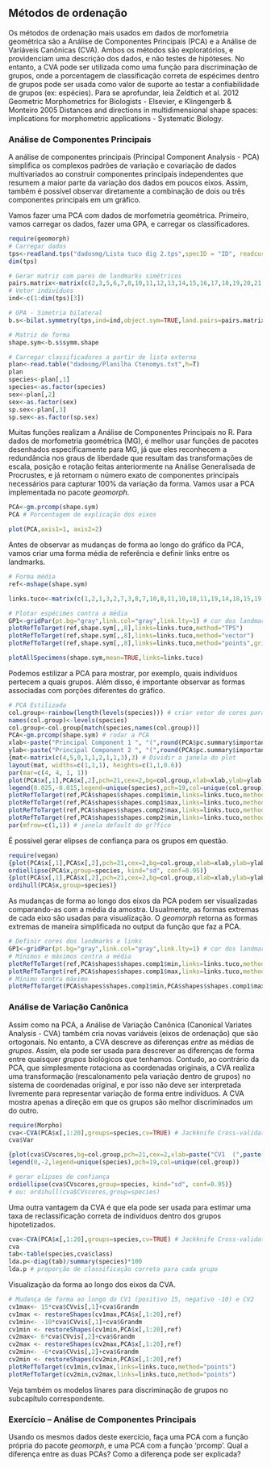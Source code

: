 ## Métodos de ordenação

Os métodos de ordenação mais usados em dados de morfometria geométrica são a Análise de Componentes Principais (PCA) e a Análise de Variáveis Canônicas (CVA). Ambos os métodos são exploratórios, e providenciam uma descrição dos dados, e não testes de hipóteses. No entanto, a CVA pode ser utilizada como uma função para discriminação de grupos, onde a porcentagem de classificação correta de espécimes dentro de grupos pode ser usada como valor de suporte ao testar a confiabilidade de grupos (ex: espécies).
Para se aprofundar, leia Zeldtich et al. 2012 Geometric Morphometrics for Biologists - Elsevier, e Klingengerb & Monteiro 2005 Distances and directions in multidimensional shape spaces: implications for morphometric applications - Systematic Biology.

### Análise de Componentes Principais
A análise de componentes principais (Principal Component Analysis - PCA) simplifica os complexos padrões de variação e covariação de dados multivariados ao construir componentes principais independentes que resumem a maior parte da variação dos dados em poucos eixos. Assim, também é possível observar diretamente a combinação de dois ou três componentes principais em um gráfico.

Vamos fazer uma PCA com dados de morfometria geométrica.
Primeiro, vamos carregar os dados, fazer uma GPA, e carregar os classificadores.
```r
require(geomorph)
# Carregar dados
tps<-readland.tps("dadosmg/Lista tuco dig 2.tps",specID = "ID", readcurves = FALSE)
dim(tps)

# Gerar matriz com pares de landmarks simétricos
pairs.matrix<-matrix(c(2,3,5,6,7,8,10,11,12,13,14,15,16,17,18,19,20,21,23,24,25,26,27,28),nrow=12,ncol=2,byrow=T)
# Vetor indivíduos
ind<-c(1:dim(tps)[3])

# GPA - Simetria bilateral 
b.s<-bilat.symmetry(tps,ind=ind,object.sym=TRUE,land.pairs=pairs.matrix)

# Matriz de forma
shape.sym<-b.s$symm.shape

# Carregar classificadores a partir de lista externa
plan<-read.table("dadosmg/Planilha Ctenomys.txt",h=T)
plan
species<-plan[,1]
species<-as.factor(species)
sex<-plan[,2]
sex<-as.factor(sex)
sp.sex<-plan[,3]
sp.sex<-as.factor(sp.sex)
```

Muitas funções realizam a Análise de Componentes Principais no R. Para dados de morfometria geométrica (MG), é melhor usar funções de pacotes desenhados especificamente para MG, já que eles reconhecem a redundância nos graus de liberdade que resultam das transformações de escala, posição e rotação feitas anteriormente na Análise Generalisada de Procrustes, e já retornam o número exato de componentes principais necessários para capturar 100% da variação da forma.
Vamos usar a PCA implementada no pacote *geomorph*.
```r
PCA<-gm.prcomp(shape.sym)
PCA # Porcentagem de explicação dos eixos

plot(PCA,axis1=1, axis2=2)
```

Antes de observar as mudanças de forma ao longo do gráfico da PCA, vamos criar uma forma média de referência e definir links entre os landmarks.
```r
# Forma média
ref<-mshape(shape.sym)

links.tuco<-matrix(c(1,2,1,3,2,7,3,8,7,10,8,11,10,18,11,19,14,18,15,19,10,14,11,15,18,20,19,21,20,23,21,24,23,25,24,26,25,27,26,28,27,29,28,29,4,5,4,6,6,9,5,9,1,4,4,9,9,22,22,29,7,9,8,9,10,12,11,13,9,12,9,13,12,16,13,17,16,22,17,22,16,18,17,19,16,20,17,21,22,23,22,24,23,27,24,28,23,29,24,29),nrow=50,ncol=2,byrow=T)

# Plotar espécimes contra a média
GP1<-gridPar(pt.bg="gray",link.col="gray",link.lty=1) # cor dos landmarks e links
plotRefToTarget(ref,shape.sym[,,8],links=links.tuco,method="TPS") 
plotRefToTarget(ref,shape.sym[,,8],links=links.tuco,method="vector") 
plotRefToTarget(ref,shape.sym[,,8],links=links.tuco,method="points",gridPars=GP1) # alvo = em preto, referência = em cinza

plotAllSpecimens(shape.sym,mean=TRUE,links=links.tuco)
```


Podemos estilizar a PCA para mostrar, por exemplo, quais indivíduos pertecem a quais grupos. Além disso, é importante observar as formas associadas com porções diferentes do gráfico.
```r
# PCA Estilizada
col.group<-rainbow(length(levels(species))) # criar vetor de cores para grupos
names(col.group)<-levels(species)
col.group<-col.group[match(species,names(col.group))]
PCA<-gm.prcomp(shape.sym) # rodar a PCA
xlab<-paste("Principal Component 1 ", "(",round(PCA$pc.summary$importance[2,1]*100,1),"%)",sep="") # Criar label pro eixo 1
ylab<-paste("Principal Component 2 ", "(",round(PCA$pc.summary$importance[2,2]*100,1),"%)",sep="") # Criar label pro eixo 2
{mat<-matrix(c(4,5,0,1,1,2,1,1,3),3) # Dividir a janela do plot
layout(mat, widths=c(1,1,1), heights=c(1,1,0.6))
par(mar=c(4, 4, 1, 1))
plot(PCA$x[,1],PCA$x[,2],pch=21,cex=2,bg=col.group,xlab=xlab,ylab=ylab,asp=T)
legend(0.025,-0.015,legend=unique(species),pch=19,col=unique(col.group))
plotRefToTarget(ref,PCA$shapes$shapes.comp1$min,links=links.tuco,method="TPS",gridPars=GP1)
plotRefToTarget(ref,PCA$shapes$shapes.comp1$max,links=links.tuco,method="TPS",gridPars=GP1)
plotRefToTarget(ref,PCA$shapes$shapes.comp2$max,links=links.tuco,method="TPS",gridPars=GP1)
plotRefToTarget(ref,PCA$shapes$shapes.comp2$min,links=links.tuco,method="TPS",gridPars=GP1)}
par(mfrow=c(1,1)) # janela default do gr?fico  
```

É possível gerar elipses de confiança para os grupos em questão.
```r
require(vegan)
{plot(PCA$x[,1],PCA$x[,2],pch=21,cex=2,bg=col.group,xlab=xlab,ylab=ylab,asp=T)
ordiellipse(PCA$x,group=species, kind="sd", conf=0.95)}
{plot(PCA$x[,1],PCA$x[,2],pch=21,cex=2,bg=col.group,xlab=xlab,ylab=ylab,asp=T)
ordihull(PCA$x,group=species)}
```

As mudanças de forma ao longo dos eixos da PCA podem ser visualizadas comparando-as com a média da amostra. Usualmente, as formas extremas de cada eixo são usadas para visualização. O *geomorph* retorna as formas extremas de maneira simplificada no output da função que faz a PCA.
```r
# Definir cores dos landmarks e links
GP1<-gridPar(pt.bg="gray",link.col="gray",link.lty=1) # cor dos landmarks e links
# Mínimos e máximos contra a média
plotRefToTarget(ref,PCA$shapes$shapes.comp1$min,links=links.tuco,method="TPS",gridPars=GP1)
plotRefToTarget(ref,PCA$shapes$shapes.comp1$max,links=links.tuco,method="TPS",gridPars=GP1)
# Mínimo contra máximo
plotRefToTarget(PCA$shapes$shapes.comp1$min,PCA$shapes$shapes.comp1$max,links=links.tuco,method="points",gridPars=GP1) # alvo = em preto, referência = em cinza
```


### Análise de Variação Canônica
Assim como na PCA, a Análise de Variação Canônica (Canonical Variates Analysis - CVA) também cria novas variáveis (eixos de ordenação) que são ortogonais. No entanto, a CVA descreve as diferenças *entre* as médias de *grupos*. Assim, ela pode ser usada para descrever as diferenças de forma entre quaisquer *grupos* biológicos que tenhamos. Contudo, ao contrário da PCA, que simplesmente rotaciona as coordenadas originais, a CVA realiza uma transformação (rescalonamento pela variação dentro de grupos) no sistema de coordenadas original, e por isso não deve ser interpretada livremente para representar variação de forma entre indivíduos. A CVA mostra apenas a direção em que os grupos são melhor discriminados um do outro. 
```r
require(Morpho)
cva<-CVA(PCA$x[,1:20],groups=species,cv=TRUE) # Jackknife Cross-validation
cva$Var

{plot(cva$CVscores,bg=col.group,pch=21,cex=2,xlab=paste("CV1  (",paste(round(cva$Var[1,2],1),"%)"),sep=""),ylab=paste("CV2  (",paste(round(cva$Var[2,2],1),"%)"),sep=""))
legend(0,-2,legend=unique(species),pch=19,col=unique(col.group))

# gerar elipses de confiança
ordiellipse(cva$CVscores,group=species, kind="sd", conf=0.95)} 
# ou: ordihull(cva$CVscores,group=species)
```

Uma outra vantagem da CVA é que ela pode ser usada para estimar uma taxa de reclassificação correta de indivíduos dentro dos grupos hipotetizados. 
```r
cva<-CVA(PCA$x[,1:20],groups=species,cv=TRUE) # Jackknife Cross-validation
cva
tab<-table(species,cva$class)
lda.p<-diag(tab)/summary(species)*100
lda.p # proporção de classificação correta para cada grupo
```

Visualização da forma ao longo dos eixos da CVA.
```r
# Mudança de forma ao longo do CV1 (positivo 15, negativo -10) e CV2
cv1max<- 15*cva$CVvis[,1]+cva$Grandm
cv1max <- restoreShapes(cv1max,PCA$x[,1:20],ref)
cv1min<- -10*cva$CVvis[,1]+cva$Grandm
cv1min <- restoreShapes(cv1min,PCA$x[,1:20],ref)
cv2max<- 6*cva$CVvis[,2]+cva$Grandm
cv2max <- restoreShapes(cv2max,PCA$x[,1:20],ref)
cv2min<- -6*cva$CVvis[,2]+cva$Grandm
cv2min <- restoreShapes(cv2min,PCA$x[,1:20],ref)
plotRefToTarget(cv1min,cv1max,links=links.tuco,method="points") 
plotRefToTarget(cv2min,cv2max,links=links.tuco,method="points") 
```

Veja também os modelos linares para discriminação de grupos no subcapítulo correspondente.


### Exercício – Análise de Componentes Principais
Usando os mesmos dados deste exercício, faça uma PCA com a função própria do pacote *geomorph*, e uma PCA com a função 'prcomp’. Qual a diferença entre as duas PCAs? Como a diferença pode ser explicada?



